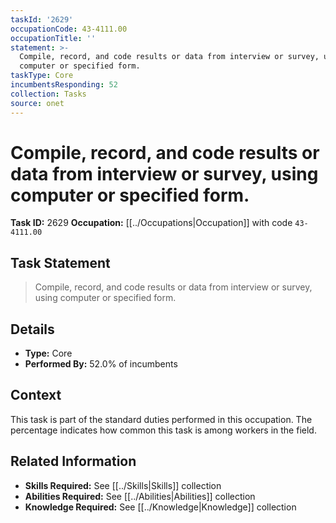```yaml
---
taskId: '2629'
occupationCode: 43-4111.00
occupationTitle: ''
statement: >-
  Compile, record, and code results or data from interview or survey, using
  computer or specified form.
taskType: Core
incumbentsResponding: 52
collection: Tasks
source: onet
---
```

# Compile, record, and code results or data from interview or survey, using computer or specified form.

**Task ID:** 2629
**Occupation:** [[../Occupations|Occupation]] with code `43-4111.00`

## Task Statement

> Compile, record, and code results or data from interview or survey, using computer or specified form.

## Details

- **Type:** Core
- **Performed By:** 52.0% of incumbents

## Context

This task is part of the standard duties performed in this occupation. The percentage indicates how common this task is among workers in the field.

## Related Information

- **Skills Required:** See [[../Skills|Skills]] collection
- **Abilities Required:** See [[../Abilities|Abilities]] collection
- **Knowledge Required:** See [[../Knowledge|Knowledge]] collection

